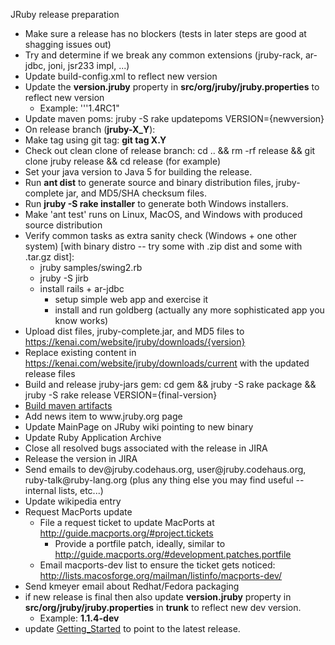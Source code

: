 JRuby release preparation

* Make sure a release has no blockers (tests in later steps are good at shagging issues out)
* Try and determine if we break any common extensions (jruby-rack, ar-jdbc, joni, jsr233 impl, ...)
* Update build-config.xml to reflect new version
* Update the '''version.jruby''' property in '''src/org/jruby/jruby.properties''' to reflect new version
** Example: '''1.4RC1"
* Update maven poms: jruby -S rake updatepoms VERSION={newversion}
* On release branch ('''jruby-X_Y'''):
* Make tag using git tag: '''git tag X.Y'''
* Check out clean clone of release branch: cd .. && rm -rf release && git clone jruby release && cd release (for example)
* Set your java version to Java 5 for building the release.
* Run '''ant dist''' to generate source and binary distribution files, jruby-complete jar, and MD5/SHA checksum files.
* Run '''jruby -S rake installer''' to generate both Windows installers.
* Make 'ant test' runs on Linux, MacOS, and Windows with produced source distribution
* Verify common tasks as extra sanity check (Windows + one other system) [with binary distro -- try some with .zip dist and some with .tar.gz dist]:
** jruby samples/swing2.rb
** jruby -S jirb
** install rails + ar-jdbc
*** setup simple web app and exercise it
*** install and run goldberg (actually any more sophisticated app you know works)
* Upload dist files, jruby-complete.jar, and MD5 files to https://kenai.com/website/jruby/downloads/{version}
* Replace existing content in https://kenai.com/website/jruby/downloads/current with the updated release files
* Build and release jruby-jars gem: cd gem && jruby -S rake package && jruby -S rake release VERSION={final-version}
* [[Build maven artifacts]]
* Add news item to www.jruby.org page 
* Update MainPage on JRuby wiki pointing to new binary
* Update Ruby Application Archive
* Close all resolved bugs associated with the release in JIRA
* Release the version in JIRA
* Send emails to dev@jruby.codehaus.org, user@jruby.codehaus.org, ruby-talk@ruby-lang.org (plus any thing else you may find useful -- internal lists, etc...)
* Update wikipedia entry
* Request MacPorts update
** File a request ticket to update MacPorts at http://guide.macports.org/#project.tickets
*** Provide a portfile patch, ideally, similar to http://guide.macports.org/#development.patches.portfile
** Email macports-dev list to ensure the ticket gets noticed: http://lists.macosforge.org/mailman/listinfo/macports-dev/
* Send kmeyer email about Redhat/Fedora packaging
* if new release is final then also update '''version.jruby''' property in '''src/org/jruby/jruby.properties''' in '''trunk''' to reflect new dev version. 
** Example: '''1.1.4-dev'''
* update [[Getting_Started]] to point to the latest release.

